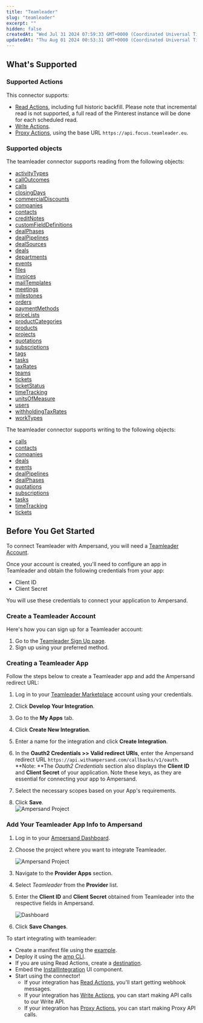 ```yaml
---
title: "Teamleader"
slug: "teamleader"
excerpt: ""
hidden: false
createdAt: "Wed Jul 31 2024 07:59:33 GMT+0000 (Coordinated Universal Time)"
updatedAt: "Thu Aug 01 2024 00:53:31 GMT+0000 (Coordinated Universal Time)"
---
```

## What's Supported

### Supported Actions

This connector supports:
- [Read Actions](/read-actions), including full historic backfill. Please note that incremental read is not supported, a full read of the Pinterest instance will be done for each scheduled read.
- [Write Actions](/write-actions).
- [Proxy Actions](/proxy-actions), using the base URL `https://api.focus.teamleader.eu`.



### Supported objects
The teamleader connector supports reading from the following objects:
- [activityTypes](https://developer.focus.teamleader.eu/docs/api/activity-types-list)
- [callOutcomes](https://developer.focus.teamleader.eu/docs/api/call-outcomes-list)
- [calls](https://developer.focus.teamleader.eu/docs/api/calls-list)
- [closingDays](https://developer.focus.teamleader.eu/docs/api/closing-days-list)
- [commercialDiscounts](https://developer.focus.teamleader.eu/docs/api/commercial-discounts-list)
- [companies](https://developer.focus.teamleader.eu/docs/api/companies-list)
- [contacts](https://developer.focus.teamleader.eu/docs/api/contacts-list)
- [creditNotes](https://developer.focus.teamleader.eu/docs/api/credit-notes-list)
- [customFieldDefinitions](https://developer.focus.teamleader.eu/docs/api/custom-field-definitions-list)
- [dealPhases](https://developer.focus.teamleader.eu/docs/api/deal-phases-list)
- [dealPipelines](https://developer.focus.teamleader.eu/docs/api/deal-pipelines-list)
- [dealSources](https://developer.focus.teamleader.eu/docs/api/deal-sources-list)
- [deals](https://developer.focus.teamleader.eu/docs/api/deals-list)
- [departments](https://developer.focus.teamleader.eu/docs/api/departments-list)
- [events](https://developer.focus.teamleader.eu/docs/api/events-list)
- [files](https://developer.focus.teamleader.eu/docs/api/files-list)
- [invoices](https://developer.focus.teamleader.eu/docs/api/invoices-list)
- [mailTemplates](https://developer.focus.teamleader.eu/docs/api/mail-templates-list)
- [meetings](https://developer.focus.teamleader.eu/docs/api/meetings-list)
- [milestones](https://developer.focus.teamleader.eu/docs/api/milestones-list)
- [orders](https://developer.focus.teamleader.eu/docs/api/orders-list)
- [paymentMethods](https://developer.focus.teamleader.eu/docs/api/payment-methods-list)
- [priceLists](https://developer.focus.teamleader.eu/docs/api/price-lists-list)
- [productCategories](https://developer.focus.teamleader.eu/docs/api/product-categories-list)
- [products](https://developer.focus.teamleader.eu/docs/api/products-list)
- [projects](https://developer.focus.teamleader.eu/docs/api/projects-list)
- [quotations](https://developer.focus.teamleader.eu/docs/api/quotations-list)
- [subscriptions](https://developer.focus.teamleader.eu/docs/api/subscriptions-list)
- [tags](https://developer.focus.teamleader.eu/docs/api/tags-list)
- [tasks](https://developer.focus.teamleader.eu/docs/api/tasks-list)
- [taxRates](https://developer.focus.teamleader.eu/docs/api/tax-rates-list)
- [teams](https://developer.focus.teamleader.eu/docs/api/teams-list)
- [tickets](https://developer.focus.teamleader.eu/docs/api/tickets-list)
- [ticketStatus](https://developer.focus.teamleader.eu/docs/api/ticket-status-list)
- [timeTracking](https://developer.focus.teamleader.eu/docs/api/time-tracking-list)
- [unitsOfMeasure](https://developer.focus.teamleader.eu/docs/api/units-of-measure-list)
- [users](https://developer.focus.teamleader.eu/docs/api/users-list)
- [withholdingTaxRates](https://developer.focus.teamleader.eu/docs/api/withholding-tax-rates-list)
- [workTypes](https://developer.focus.teamleader.eu/docs/api/work-types-list)


The teamleader connector supports writing to the following objects:
- [calls](https://developer.focus.teamleader.eu/docs/api/calls-add)
- [contacts](https://developer.focus.teamleader.eu/docs/api/contacts-add)
- [companies](https://developer.focus.teamleader.eu/docs/api/companies-add)
- [deals](https://developer.focus.teamleader.eu/docs/api/deals-create)
- [events](https://developer.focus.teamleader.eu/docs/api/deals-create)
- [dealPipelines](https://developer.focus.teamleader.eu/docs/api/deal-pipelines-create)
- [dealPhases](https://developer.focus.teamleader.eu/docs/api/deal-phases-create)
- [quotations](https://developer.focus.teamleader.eu/docs/api/quotations-create)
- [subscriptions](https://developer.focus.teamleader.eu/docs/api/subscriptions-create)
- [tasks](https://developer.focus.teamleader.eu/docs/api/tasks-create)
- [timeTracking](https://developer.focus.teamleader.eu/docs/api/time-tracking-add)
- [tickets](https://developer.focus.teamleader.eu/docs/api/tickets-create)


## Before You Get Started

To connect Teamleader with Ampersand, you will need a [Teamleader Account](https://www.teamleader.eu/).

Once your account is created, you'll need to configure an app in Teamleader and obtain the following credentials from your app:

- Client ID
- Client Secret

You will use these credentials to connect your application to Ampersand.

### Create a Teamleader Account

Here's how you can sign up for a Teamleader account:

1. Go to the [Teamleader Sign Up page](https://signup.focus.teamleader.eu/?_gl=1*9qfeak*_gcl_au*Mjc4MzM1MzY4LjE3MjI0MTA5MDU.).
2. Sign up using your preferred method.

### Creating a Teamleader App

Follow the steps below to create a Teamleader app and add the Ampersand redirect URL:

1. Log in to your [Teamleader Marketplace](https://marketplace.teamleader.eu/eu/en/build) account using your credentials.

2. Click **Develop Your Integration**.

3. Go to the **My Apps** tab.

4. Click **Create New Integration**.

5. Enter a name for the integration and click **Create Integration**.

6. In the **Oauth2 Credentials >> Valid redirect URIs**, enter the Ampersand redirect URL `https://api.withampersand.com/callbacks/v1/oauth`.  
   **Note: **The _Oauth2 Credentials_ section also displays the **Client ID** and **Client Secret** of your application. Note these keys, as they are essential for connecting your app to Ampersand.

7. Select the necessary scopes based on your App's requirements.

8. Click **Save**.  
   ![Ampersand Project](/images/provider-guides/baf288c-teamleader1.gif)

### Add Your Teamleader App Info to Ampersand

1. Log in to your [Ampersand Dashboard](https://dashboard.withampersand.com).

2. Choose the project where you want to integrate Teamleader.

   ![Ampersand Project](/images/provider-guides/dd47b7a-Ampersand.png)

3. Navigate to the **Provider Apps** section.

4. Select _Teamleader_ from the **Provider** list.

5. Enter the **Client ID** and **Client Secret** obtained from Teamleader into the respective fields in Ampersand.

   ![Dashboard](/images/provider-guides/e8a7d90-teamleader2.gif)

6. Click **Save Changes**.

To start integrating with teamleader:
- Create a manifest file using the [example](https://github.com/amp-labs/samples/blob/main/teamleader/amp.yaml).
- Deploy it using the [amp CLI](/cli/overview).
- If you are using Read Actions, create a [destination](/destinations).
- Embed the [InstallIntegration](/embeddable-ui-components#install-integration) UI component.
- Start using the connector!
   - If your integration has [Read Actions](/read-actions), you'll start getting webhook messages.
   - If your integration has [Write Actions](/write-actions), you can start making API calls to our Write API.
   - If your integration has [Proxy Actions](/proxy-actions), you can start making Proxy API calls.
